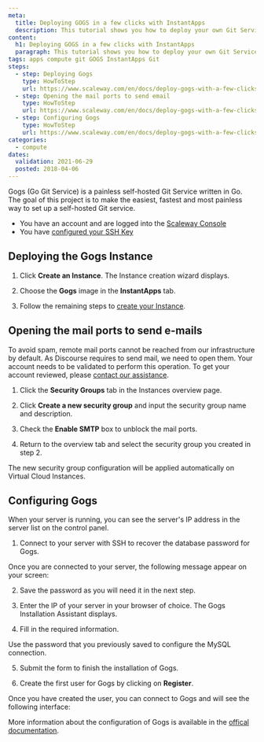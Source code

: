 ```yaml
---
meta:
  title: Deploying GOGS in a few clicks with InstantApps
  description: This tutorial shows you how to deploy your own Git Service with a few clicks.
content:
  h1: Deploying GOGS in a few clicks with InstantApps
  paragraph: This tutorial shows you how to deploy your own Git Service with a few clicks.
tags: apps compute git GOGS InstantApps Git
steps:
  - step: Deploying Gogs
    type: HowToStep
    url: https://www.scaleway.com/en/docs/deploy-gogs-with-a-few-clicks/#-Deploying-Gogs
  - step: Opening the mail ports to send email
    type: HowToStep
    url: https://www.scaleway.com/en/docs/deploy-gogs-with-a-few-clicks/#-Opening-the-mail-ports-to-send-email
  - step: Configuring Gogs
    type: HowToStep
    url: https://www.scaleway.com/en/docs/deploy-gogs-with-a-few-clicks/#-Configuring-Gogs
categories:
  - compute
dates:
  validation: 2021-06-29
  posted: 2018-04-06
---
```


Gogs (Go Git Service) is a painless self-hosted Git Service written in Go. The goal of this project is to make the easiest, fastest and most painless way to set up a self-hosted Git service.

<Message type="requirement">

  - You have an account and are logged into the [Scaleway Console](https://console.scaleway.com)
  - You have [configured your SSH Key](/console/my-project/how-to/create-ssh-key/)

</Message>

## Deploying the Gogs Instance

1. Click **Create an Instance**. The Instance creation wizard displays.

2. Choose the **Gogs** image in the **InstantApps** tab.

3. Follow the remaining steps to [create your Instance](/compute/instances/how-to/create-an-instance/).

## Opening the mail ports to send e-mails

To avoid spam, remote mail ports cannot be reached from our infrastructure by default. As Discourse requires to send mail, we need to open them. Your account needs to be validated to perform this operation. To get your account reviewed, please [contact our assistance](https://console.scaleway.com/support/).

1. Click the **Security Groups** tab in the Instances overview page.

2. Click **Create a new security group** and input the security group name and description.

3. Check the **Enable SMTP** box to unblock the mail ports.

4. Return to the overview tab and select the security group you created in step 2.

The new security group configuration will be applied automatically on Virtual Cloud Instances.

## Configuring Gogs

When your server is running, you can see the server's IP address in the server list on the control panel.

1. Connect to your server with SSH to recover the database password for Gogs.

  Once you are connected to your server, the following message appear on your screen:

  <Lightbox src="scaleway-gogs-credentials.png" alt="" />

2. Save the password as you will need it in the next step.

3. Enter the IP of your server in your browser of choice. The Gogs Installation Assistant displays.

4. Fill in the required information.

  <Message type="note">
    Use the password that you previously saved to configure the MySQL connection.
  </Message> 

  <Lightbox src="scaleway-gogs-mysql.png" alt="" />

5. Submit the form to finish the installation of Gogs.

6. Create the first user for Gogs by clicking on **Register**.

  <Lightbox src="scaleway-gogs-login.png" alt="" />

Once you have created the user, you can connect to Gogs and will see the following interface:

<Lightbox src="scaleway-gogs-dashboard.png" alt="" />

More information about the configuration of Gogs is available in the [offical documentation](https://gogs.io/docs).
